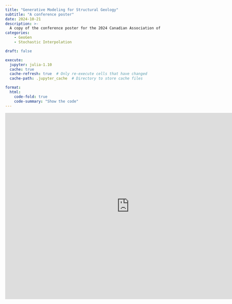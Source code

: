 ```yaml
---
title: "Generative Modeling for Structural Geology"
subtitle: "A conference poster"
date: 2024-10-21
description: >-
  A copy of the conference poster for the 2024 Canadian Association of Physicists Undegraduate Research Conference held at UBC
categories:
    - GeoGen
    - Stochastic Interpolation

draft: false

execute:
  jupyter: julia-1.10 
  cache: true
  cache-refresh: true  # Only re-execute cells that have changed
  cache-path: .jupyter_cache  # Directory to store cache files

format:
  html:
    code-fold: true
    code-summary: "Show the code"
---
```


<iframe src="https://1drv.ms/p/c/922d945e0df41473/IQQjxbU9NQZxQ4xxRmZEynh_AWfMFPnqxf4LUHktDV2t_Yw?em=2&amp;wdAr=1.3333333333333333" width="800px" height="600px" frameborder="0">This is an embedded <a target="_blank" href="https://office.com">Microsoft Office</a> presentation, powered by <a target="_blank" href="https://office.com/webapps">Office</a>.</iframe>